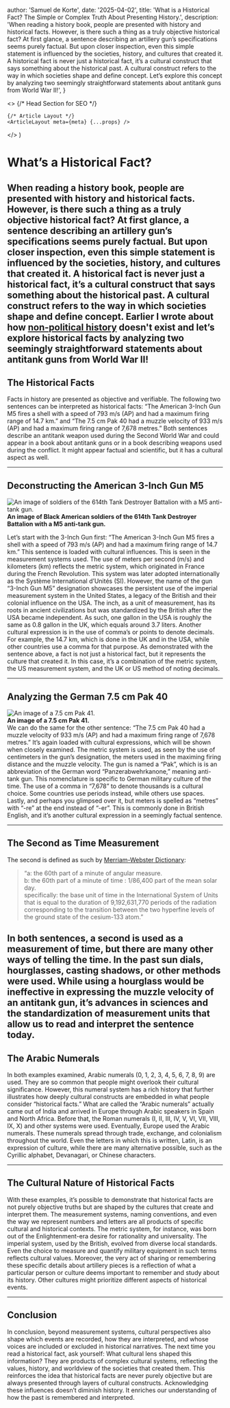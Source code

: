 




  author: 'Samuel de Korte',
  date: '2025-04-02',
  title: 'What is a Historical Fact? The Simple or Complex Truth About Presenting History.',
  description:
    'When reading a history book, people are presented with history and historical facts. However, is there such a thing as a truly objective historical fact? At first glance, a sentence describing an artillery gun’s specifications seems purely factual. But upon closer inspection, even this simple statement is influenced by the societies, history, and cultures that created it. A historical fact is never just a historical fact, it’s a cultural construct that says something about the historical past. A cultural construct refers to the way in which societies shape and define concept. Let’s explore this concept by analyzing two seemingly straightforward statements about antitank guns from World War II!',
}

  <>
    {/* Head Section for SEO */}
    <Head>
      <title>{meta.title}</title>
      <meta name="description" content={meta.description} />
      <link rel="canonical" href="https://www.samueldekorte.com/articles/what-is-a-historical-fact" />
    </Head>

    {/* Article Layout */}
    <ArticleLayout meta={meta} {...props} />
  </>
)


# What’s a Historical Fact?
When reading a history book, people are presented with history and historical facts. However, is there such a thing as a truly objective historical fact? At first glance, a sentence describing an artillery gun’s specifications seems purely factual. But upon closer inspection, even this simple statement is influenced by the societies, history, and cultures that created it. A historical fact is never just a historical fact, it’s a cultural construct that says something about the historical past. A cultural construct refers to the way in which societies shape and define concept. Earlier I wrote about how [non-political history](the-fallacy-of-non-political-history-in-military-history) doesn't exist and let’s explore historical facts by analyzing two seemingly straightforward statements about antitank guns from World War II!
---

## The Historical Facts
Facts in history are presented as objective and verifiable. The following two sentences can be interpreted as historical facts: “The American 3-Inch Gun M5 fires a shell with a speed of 793 m/s (AP) and had a maximum firing range of 14.7 km.” and “The 7.5 cm Pak 40 had a muzzle velocity of 933 m/s (AP) and had a maximum firing range of 7,678 metres.” Both sentences describe an antitank weapon used during the Second World War and could appear in a book about antitank guns or in a book describing weapons used during the conflict. It might appear factual and scientific, but it has a cultural aspect as well.

---

## Deconstructing the American 3-Inch Gun M5

  <div className="text-center">
    <Image
      src={gunm5}
      alt="An image of soldiers of the 614th Tank Destroyer Battalion with a M5 anti-tank gun."
      sizes="(min-width: 200px)"
      className="rotate-0 bg-stone-100 object-cover dark:bg-stone-800 mx-auto"
    />
    <figcaption className="mt-2"><b>An image of Black American soldiers of the 614th Tank Destroyer Battalion with a M5 anti-tank gun.</b></figcaption>
  </div>

Let’s start with the 3-Inch Gun first: “The American 3-Inch Gun M5 fires a shell with a speed of 793 m/s (AP) and had a maximum firing range of 14.7 km.” This sentence is loaded with cultural influences. This is seen in the measurement systems used. The use of meters per second (m/s) and kilometers (km) reflects the metric system, which originated in France during the French Revolution. This system was later adopted internationally as the Système International d’Unités (SI). 
However, the name of the gun “3-Inch Gun M5” designation showcases the persistent use of the imperial measurement system in the United States, a legacy of the British and their colonial influence on the USA. The inch, as a unit of measurement, has its roots in ancient civilizations but was standardized by the British after the USA became independent. As such, one gallon in the USA is roughly the same as 0.8 gallon in the UK, which equals around 3.7 liters. 
Another cultural expression is in the use of comma’s or points to denote decimals. For example, the 14.7 km, which is done in the UK and in the USA, while other countries use a comma for that purpose. 
As demonstrated with the sentence above, a fact is not just a historical fact, but it represents the culture that created it. In this case, it’s a combination of the metric system, the US measurement system, and the UK or US method of noting decimals.

---

## Analyzing the German 7.5 cm Pak 40
  <div className="text-center">
    <Image
      src={pak75}
      alt="An image of a 7.5 cm Pak 41."
      sizes="(min-width: 200px)"
      className="rotate-0 bg-stone-100 object-cover dark:bg-stone-800 mx-auto"
    />
    <figcaption className="mt-2"><b>An image of a 7.5 cm Pak 41.</b></figcaption>
  </div>
We can do the same for the other sentence: “The 7.5 cm Pak 40 had a muzzle velocity of 933 m/s (AP) and had a maximum firing range of 7,678 metres.” It’s again loaded with cultural expressions, which will be shown when closely examined. 
The metric system is used, as seen by the use of centimeters in the gun’s designation, the meters used in the maximing firing distance and the muzzle velocity. The gun is named a “Pak”, which is is an abbreviation of the German word “Panzerabwehrkanone,” meaning anti-tank gun. This nomenclature is specific to German military culture of the time.
The use of a comma in “7,678” to denote thousands is a cultural choice. Some countries use periods instead, while others use spaces. Lastly, and perhaps you glimpsed over it, but meters is spelled as “metres” with “-re” at the end instead of “-er”. This is commonly done in British English, and it’s another cultural expression in a seemingly factual sentence. 

---

## The Second as Time Measurement

The second is defined as such by [Merriam-Webster Dictionary](https://www.merriam-webster.com/dictionary/second):

> “a: the 60th part of a minute of angular measure.  
> b: the 60th part of a minute of time : 1/86,400 part of the mean solar day.  
> specifically: the base unit of time in the International System of Units that is equal to the duration of 9,192,631,770 periods of the radiation corresponding to the transition between the two hyperfine levels of the ground state of the cesium-133 atom.”

In both sentences, a second is used as a measurement of time, but there are many other ways of telling the time. In the past sun dials, hourglasses, casting shadows, or other methods were used. While using a hourglass would be ineffective in expressing the muzzle velocity of an antitank gun, it’s advances in sciences and the standardization of measurement units that allow us to read and interpret the sentence today. 
---

## The Arabic Numerals
In both examples examined, Arabic numerals (0, 1, 2, 3, 4, 5, 6, 7, 8, 9) are used. They are so common that people might overlook their cultural significance. However, this numeral system has a rich history that further illustrates how deeply cultural constructs are embedded in what people consider “historical facts.”
What are called the “Arabic numerals” actually came out of India and arrived in Europe through Arabic speakers in Spain and North Africa. Before that, the Roman numerals (I, II, III, IV, V, VI, VII, VIII, IX, X) and other systems were used. Eventually, Europe used the Arabic numerals. These numerals spread through trade, exchange, and colonialism throughout the world. 
Even the letters in which this is written, Latin, is an expression of culture, while there are many alternative possible, such as the Cyrillic alphabet, Devanagari, or Chinese characters. 

---

## The Cultural Nature of Historical Facts

With these examples, it’s possible to demonstrate that historical facts are not purely objective truths but are shaped by the cultures that create and interpret them. The measurement systems, naming conventions, and even the way we represent numbers and letters are all products of specific cultural and historical contexts. 
The metric system, for instance, was born out of the Enlightenment-era desire for rationality and universality. The imperial system, used by the British, evolved from diverse local standards. Even the choice to measure and quantify military equipment in such terms reflects cultural values. 
Moreover, the very act of sharing or remembering these specific details about artillery pieces is a reflection of what a particular person or culture deems important to remember and study about its history. Other cultures might prioritize different aspects of historical events. 

---

## Conclusion
In conclusion, beyond measurement systems, cultural perspectives also shape which events are recorded, how they are interpreted, and whose voices are included or excluded in historical narratives. The next time you read a historical fact, ask yourself: What cultural lens shaped this information? They are products of complex cultural systems, reflecting the values, history, and worldview of the societies that created them. This reinforces the idea that historical facts are never purely objective but are always presented through layers of cultural constructs. Acknowledging these influences doesn’t diminish history. It enriches our understanding of how the past is remembered and interpreted.
